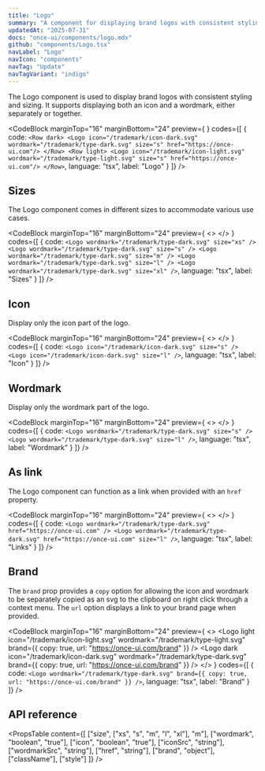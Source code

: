 ```yaml
---
title: "Logo"
summary: "A component for displaying brand logos with consistent styling and sizing options."
updatedAt: "2025-07-31"
docs: "once-ui/components/logo.mdx"
github: "components/Logo.tsx"
navLabel: "Logo"
navIcon: "components"
navTag: "Update"
navTagVariant: "indigo"
---
```


The Logo component is used to display brand logos with consistent styling and sizing. It supports displaying both an icon and a wordmark, either separately or together.

<CodeBlock
  marginTop="16"
  marginBottom="24"
  preview={
    <Column fillWidth center gap="40">
      <Row dark>
        <Logo icon="/trademark/icon-dark.svg" wordmark="/trademark/type-dark.svg" size="s" href="/"/>
      </Row>
      <Row light>
        <Logo icon="/trademark/icon-light.svg" wordmark="/trademark/type-light.svg" size="s" href="/"/>
      </Row>
      <ThemeSwitcher/>
    </Column>
  }
  codes={[
    {
      code:
`<Row dark>
    <Logo icon="/trademark/icon-dark.svg" wordmark="/trademark/type-dark.svg" size="s" href="https://once-ui.com"/>
</Row>
<Row light>
    <Logo icon="/trademark/icon-light.svg" wordmark="/trademark/type-light.svg" size="s" href="https://once-ui.com"/>
</Row>`,
      language: "tsx",
      label: "Logo"
    }
  ]}
/>

## Sizes

The Logo component comes in different sizes to accommodate various use cases.

<CodeBlock
  marginTop="16"
  marginBottom="24"
  preview={
    <>
    <Column gap="16" center dark>
      <Logo wordmark="/trademark/type-dark.svg" size="xs" />
      <Logo wordmark="/trademark/type-dark.svg" size="s" />
      <Logo wordmark="/trademark/type-dark.svg" size="m" />
      <Logo wordmark="/trademark/type-dark.svg" size="l" />
      <Logo wordmark="/trademark/type-dark.svg" size="xl" />
    </Column>
    <Column gap="16" center light>
      <Logo wordmark="/trademark/type-light.svg" size="xs" />
      <Logo wordmark="/trademark/type-light.svg" size="s" />
      <Logo wordmark="/trademark/type-light.svg" size="m" />
      <Logo wordmark="/trademark/type-light.svg" size="l" />
      <Logo wordmark="/trademark/type-light.svg" size="xl" />
    </Column>
    </>
  }
  codes={[
    {
      code:
`<Logo wordmark="/trademark/type-dark.svg" size="xs" />
<Logo wordmark="/trademark/type-dark.svg" size="s" />
<Logo wordmark="/trademark/type-dark.svg" size="m" />
<Logo wordmark="/trademark/type-dark.svg" size="l" />
<Logo wordmark="/trademark/type-dark.svg" size="xl" />`,
      language: "tsx",
      label: "Sizes"
    }
  ]}
/>

## Icon

Display only the icon part of the logo.

<CodeBlock
  marginTop="16"
  marginBottom="24"
  preview={
    <>
      <Row gap="16" center dark>
        <Logo icon="/trademark/icon-dark.svg" size="s" />
        <Logo icon="/trademark/icon-dark.svg" size="l" />
      </Row>
      <Row gap="16" center light>
        <Logo icon="/trademark/icon-light.svg" size="s" />
        <Logo icon="/trademark/icon-light.svg" size="l" />
      </Row>
    </>
  }
  codes={[
    {
      code:
`<Logo icon="/trademark/icon-dark.svg" size="s" />
<Logo icon="/trademark/icon-dark.svg" size="l" />`,
      language: "tsx",
      label: "Icon"
    }
  ]}
/>

## Wordmark

Display only the wordmark part of the logo.

<CodeBlock
  marginTop="16"
  marginBottom="24"
  preview={
    <>
      <Row gap="16" center dark>
        <Logo wordmark="/trademark/type-dark.svg" size="s" />
        <Logo wordmark="/trademark/type-dark.svg" size="l" />
      </Row>
      <Row gap="16" center light>
        <Logo wordmark="/trademark/type-light.svg" size="s" />
        <Logo wordmark="/trademark/type-light.svg" size="l" />
      </Row>
    </>
  }
  codes={[
    {
      code:
`<Logo wordmark="/trademark/type-dark.svg" size="s" />
<Logo wordmark="/trademark/type-dark.svg" size="l" />`,
      language: "tsx",
      label: "Wordmark"
    }
  ]}
/>

## As link

The Logo component can function as a link when provided with an `href` property.

<CodeBlock
  marginTop="16"
  marginBottom="24"
  preview={
    <>
      <Row gap="16" center dark>
        <Logo wordmark="/trademark/type-dark.svg" href="https://once-ui.com" />
        <Logo wordmark="/trademark/type-dark.svg" href="https://once-ui.com" size="l" />
      </Row>
      <Row gap="16" center light>
        <Logo wordmark="/trademark/type-light.svg" href="https://once-ui.com" />
        <Logo wordmark="/trademark/type-light.svg" href="https://once-ui.com" size="l" />
      </Row>
    </>
  }
  codes={[
    {
      code:
`<Logo wordmark="/trademark/type-dark.svg" href="https://once-ui.com" />
<Logo wordmark="/trademark/type-dark.svg" href="https://once-ui.com" size="l" />`,
      language: "tsx",
      label: "Links"
    }
  ]}
/>

## Brand

The `brand` prop provides a `copy` option for allowing the icon and wordmark to be separately copied as an svg to the clipboard on right click through a context menu. The `url` option displays a link to your brand page when provided.

<CodeBlock
  marginTop="16"
  marginBottom="24"
  preview={
    <>
      <Logo light icon="/trademark/icon-light.svg" wordmark="/trademark/type-light.svg" brand={{ copy: true, url: "https://once-ui.com/brand" }} />
      <Logo dark icon="/trademark/icon-dark.svg" wordmark="/trademark/type-dark.svg" brand={{ copy: true, url: "https://once-ui.com/brand" }} />
    </>
  }
  codes={[
    {
      code:
`<Logo
    wordmark="/trademark/type-dark.svg"
    brand={{
      copy: true,
      url: "https://once-ui.com/brand"
    }}
/>`,
      language: "tsx",
      label: "Brand"
    }
  ]}
/>

## API reference

<PropsTable
  content={[
    ["size", ["xs", "s", "m", "l", "xl"], "m"],
    ["wordmark", "boolean", "true"],
    ["icon", "boolean", "true"],
    ["iconSrc", "string"],
    ["wordmarkSrc", "string"],
    ["href", "string"],
    ["brand", "object"],
    ["className"],
    ["style"]
  ]}
/>